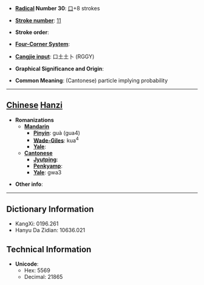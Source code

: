 * '''[[Wiktionary:Chinese radical index| Radical]] Number 30''': [[Wiktionary:Chinese radical index 口|口]]+8 strokes

* '''[[Wiktionary:Chinese total strokes index|Stroke number]]''': [[Wiktionary:Chinese total strokes index 11|11]]

* '''Stroke order''': 

* '''[[Wiktionary:Chinese four corner index|Four-Corner System]]''': 

* '''[[Wiktionary:Chinese Cangjie index|Cangjie input]]''': 口土土卜 (RGGY)

* '''Graphical Significance and Origin''': 

* '''Common Meaning''': (Cantonese) particle implying probability

----

== [[Chinese]] [[Hanzi]] ==

* '''Romanizations'''
** '''[[Mandarin]]'''
*** '''[[Pinyin]]''': guà (gua4)
*** '''[[Wade-Giles]]''': kua<sup>4</sup>
*** '''[[Yale]]''': 
** '''[[Cantonese]]'''
*** '''[[Jyutping]]''':
*** '''[[Penkyamp]]''': 
*** '''[[Yale]]''': gwa3

* '''Other info''': 

----

== Dictionary Information ==

* KangXi: 0196.261
* Hanyu Da Zidian: 10636.021

== Technical Information ==

* '''Unicode''':
** Hex: 5569
** Decimal: 21865
